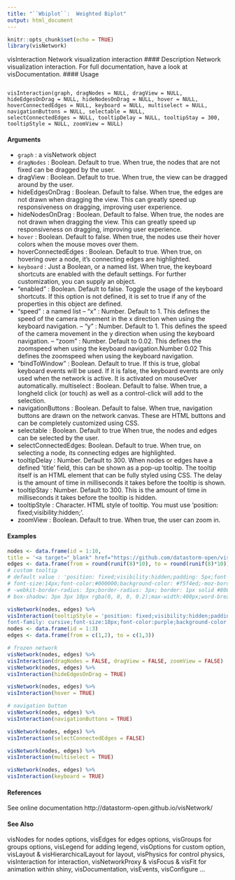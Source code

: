 ```yaml
---
title: "``Wbiplot``:  Weighted Biplot"
output: html_document
---
```


```r
knitr::opts_chunk$set(echo = TRUE)
library(visNetwork)
```

visInteraction Network visualization interaction
#### Description
Network visualization interaction. For full documentation, have a look at visDocumentation.
#### Usage
<pre><code>
visInteraction(graph, dragNodes = NULL, dragView = NULL,
hideEdgesOnDrag = NULL, hideNodesOnDrag = NULL, hover = NULL,
hoverConnectedEdges = NULL, keyboard = NULL, multiselect = NULL,
navigationButtons = NULL, selectable = NULL,
selectConnectedEdges = NULL, tooltipDelay = NULL, tooltipStay = 300,
tooltipStyle = NULL, zoomView = NULL)
</code></pre>
#### Arguments
* ``graph`` : a visNetwork object
* ``dragNodes`` :   Boolean. Default to true. When true, the nodes that are not fixed can be dragged by the user.
* dragView : Boolean. Default to true. When true, the view can be dragged around by the user.
* hideEdgesOnDrag : Boolean. Default to false. When true, the edges are not drawn when dragging the view. This can greatly speed up responsiveness on dragging, improving user experience.
* hideNodesOnDrag : Boolean. Default to false. When true, the nodes are not drawn when dragging
the view. This can greatly speed up responsiveness on dragging, improving user
experience.
* ``hover`` :   Boolean. Default to false. When true, the nodes use their hover colors when the mouse moves over them.
* hoverConnectedEdges : Boolean. Default to true. When true, on hovering over a node, it’s connecting
edges are highlighted.
* ``keyboard`` :   Just a Boolean, or a named list. When true, the keyboard shortcuts are enabled
with the default settings. For further customization, you can supply an object.
-  "enabled" : Boolean. Default to false. Toggle the usage of the keyboard shortcuts. If this option is not defined, it is set to true if any of the properties in this object are defined.
-  "speed" : a named list
– "x" : Number. Default to 1. This defines the speed of the camera
movement in the x direction when using the keyboard navigation.
– "y" : Number. Default to 1. This defines the speed of the camera
movement in the y direction when using the keyboard navigation.
– "zoom" : Number. Default to 0.02. This defines the zoomspeed when
using the keyboard navigation.Number 0.02 This defines the zoomspeed
when using the keyboard navigation.
-  "bindToWindow" : Boolean. Default to true. If this is true, global keyboard events will be used. If it is false, the keyboard events are only used when the network is active. It is activated on mouseOver automatically.
multiselect : Boolean. Default to false. When true, a longheld click (or touch) as well as a
control-click will add to the selection.
* navigationButtons : Boolean. Default to false. When true, navigation buttons are drawn on the network canvas. These are HTML buttons and can be completely customized using CSS.
* selectable : Boolean. Default to true When true, the nodes and edges can be selected by the user.
* selectConnectedEdges: Boolean. Default to true. When true, on selecting a node, its connecting edges are highlighted.
* tooltipDelay : Number. Default to 300. When nodes or edges have a defined ’title’ field, this can be shown as a pop-up tooltip. The tooltip itself is an HTML element that can be fully styled using CSS. The delay is the amount of time in milliseconds
it takes before the tooltip is shown.
* tooltipStay : Number. Default to 300. This is the amount of time in milliseconds it takes before the tooltip is hidden.
* tooltipStyle : Character. HTML style of tooltip. You must use ’position: fixed;visibility:hidden;’.
* zoomView : Boolean. Default to true. When true, the user can zoom in.


#### Examples
```r
nodes <- data.frame(id = 1:10,
title = '<a target="_blank" href="https://github.com/datastorm-open/visNetwork">github</a>')
edges <- data.frame(from = round(runif(8)*10), to = round(runif(8)*10))
# custom tooltip
# default value : 'position: fixed;visibility:hidden;padding: 5px;font-family: verdana;
# font-size:14px;font-color:#000000;background-color: #f5f4ed;-moz-border-radius: 3px;*
# -webkit-border-radius: 3px;border-radius: 3px; border: 1px solid #808074;
# box-shadow: 3px 3px 10px rgba(0, 0, 0, 0.2);max-width:400px;word-break: break-all'
```
```r
visNetwork(nodes, edges) %>%
visInteraction(tooltipStyle = 'position: fixed;visibility:hidden;padding: 5px;white-space: nowrap;
font-family: cursive;font-size:18px;font-color:purple;background-color: red;')
nodes <- data.frame(id = 1:3)
edges <- data.frame(from = c(1,2), to = c(1,3))
```
```r
# frozen network
visNetwork(nodes, edges) %>%
visInteraction(dragNodes = FALSE, dragView = FALSE, zoomView = FALSE)
visNetwork(nodes, edges) %>%
visInteraction(hideEdgesOnDrag = TRUE)
```
```r
visNetwork(nodes, edges) %>%
visInteraction(hover = TRUE)
```
```r
# navigation button
visNetwork(nodes, edges) %>%
visInteraction(navigationButtons = TRUE)

visNetwork(nodes, edges) %>%
visInteraction(selectConnectedEdges = FALSE)

visNetwork(nodes, edges) %>%
visInteraction(multiselect = TRUE)

visNetwork(nodes, edges) %>%
visInteraction(keyboard = TRUE)
```
#### References
See online documentation http://datastorm-open.github.io/visNetwork/

#### See Also
visNodes for nodes options, visEdges for edges options, visGroups for groups options, visLegend
for adding legend, visOptions for custom option, visLayout & visHierarchicalLayout for layout,
visPhysics for control physics, visInteraction for interaction, visNetworkProxy & visFocus & visFit
for animation within shiny, visDocumentation, visEvents, visConfigure ...
